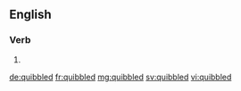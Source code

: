 ==English==

===Verb===
{{head|en|verb form}}

# {{en-past of|quibble}}

[[de:quibbled]]
[[fr:quibbled]]
[[mg:quibbled]]
[[sv:quibbled]]
[[vi:quibbled]]